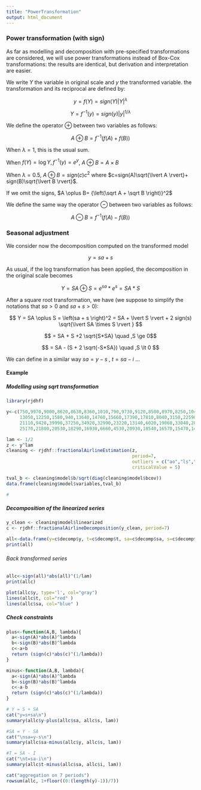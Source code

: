 ```yaml
---
title: "PowerTransformation"
output: html_document
---
```


### Power transformation (with sign)

As far as modelling and decomposition with pre-specified transformations are considered, we will use power transformations instead of Box-Cox transformations: the results are identical, but derivation and interpretation are easier.

We write $Y$ the variable in original scale and $y$ the transformed variable. the transformation and its reciprocal are defined by:

$$ y=f(Y)=sign(Y) \lvert{Y}\rvert^{\lambda}$$

$$ Y=f^{-1}(y)=sign(y) \lvert y\rvert^{1/ \lambda}$$


We define the operator $\oplus$ between two variables as follows:

$$A \oplus B = f^{-1}(f(A)+f(B))$$

When $\lambda = 1$, this is the usual sum. 

When $f(Y)=\log{Y}, f^{-1}(y)=e^y$, $A \oplus B = A \times B$

When $\lambda=0.5$, $A \oplus B= sign(c) c^2$ where $c=sign(A)\sqrt{\lvert A \rvert}+ sign(B)\sqrt{\lvert B \rvert}$. 

If we omit the signs, $A \oplus B= {\left(\sqrt A + \sqrt B \right)}^2$

We define the same way the operator $\ominus$ between two variables as follows:

$$A \ominus B = f^{-1}(f(A)-f(B))$$


### Seasonal adjustment

We consider now the decomposition computed on the transformed model

$$ y = sa + s$$

As usual, if the log transformation has been applied, the decomposition in the original scale becomes

$$ Y = SA \oplus S = e^{sa}*e^s=SA*S$$

After a square root transformation, we have (we suppose to simplify the notations that $sa \gt 0$ and $sa+s\gt 0$):

$$ Y = SA \oplus S =  \left(sa + s \right)^2 = SA  + \lvert S \rvert + 2 sign(s) \sqrt{\lvert SA \times  S \rvert } $$

$$ = SA + S +2 \sqrt{S*SA} \quad ,S \ge 0$$

$$ = SA - (S + 2 \sqrt{-S*SA}) \quad ,S \lt 0 $$

We can define in a similar way $sa = y - s$ ,  $t=sa-i$  ...

#### Example

##### Modelling using sqrt transformation

```r
library(rjdhf)

y<-c(750,9970,9000,8620,8630,8360,1010,790,9730,9120,8500,8970,8250,1040,850,10360,10380,11130,
     13050,12250,1580,940,13640,14760,15660,17390,17810,8040,3150,22590,24400,30000,30720,36700,
     21110,9420,39990,37250,34920,32990,23220,13140,6020,19060,33040,28850,26930,24090,11350,5780,
     25170,21800,20530,18290,16930,6660,4530,20930,18540,16570,15470,14980,5070,2970,17920,14670)

lam <- 1/2
z <- y^lam
cleaning <- rjdhf::fractionalAirlineEstimation(z,
                                               period=7,
                                               outliers = c("ao","ls","wo"),
                                               criticalValue = 5)

tval_b <- cleaning$model$b/sqrt(diag(cleaning$model$bcov))
data.frame(cleaning$model$variables,tval_b)

# 

```
##### Decomposition of the linearized series

```r
y_clean <- cleaning$model$linearized
c <- rjdhf::fractionalAirlineDecomposition(y_clean, period=7)

all<-data.frame(y=c$decomp$y, t=c$decomp$t, sa=c$decomp$sa, s=c$decomp$s, i=c$decomp$i)
print(all)

```

###### Back transformed series

```r
allc<-sign(all)*abs(all)^(1/lam)
print(allc)

plot(allc$y, type='l', col="gray")
lines(allc$t, col="red" )
lines(allc$sa, col="blue" )
```


##### Check constraints

```r
plus<-function(A,B, lambda){
  a<-sign(A)*abs(A)^lambda
  b<-sign(B)*abs(B)^lambda
  c<-a+b
  return (sign(c)*abs(c)^(1/lambda))
}

minus<-function(A,B, lambda){
  a<-sign(A)*abs(A)^lambda
  b<-sign(B)*abs(B)^lambda
  c<-a-b
  return (sign(c)*abs(c)^(1/lambda))
}

# Y = S + SA
cat("y=s+sa\n")
summary(allc$y-plus(allc$sa, allc$s, lam))

#SA = Y - SA
cat("\nsa=y-s\n")
summary(allc$sa-minus(allc$y, allc$s, lam))

#T = SA - I
cat("\nt=sa-i\n")
summary(allc$t-minus(allc$sa, allc$i, lam))

cat("aggregation on 7 periods")
rowsum(allc, 1+floor((0:(length(y)-1))/7))


```

